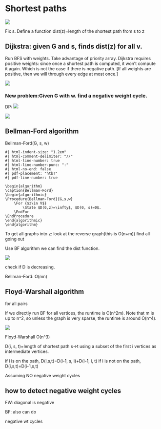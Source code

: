 # Shortest paths






![](assests/img/20250219170815.png)

Fix s. Define a function dist(z)=length of the shortest path from s to z

## Dijkstra: given G and s, finds dist(z) for all v.
Run BFS with weights. Take advantage of priority array. Dijkstra requires positive weights: since once a shortest path is computed, it won't compute it again. Which is not the case if there is negative path. [If all weights are positive, then we will through every edge at most once.]

![](assests/img/20250219171250.png)



### New problem:Given G with w. find a negative weight cycle.

DP: ![](assests/img/20250219171655.png)

![](assests/img/20250219171911.png)






## Bellman-Ford algorithm



Bellman-Ford(G, s, w)

``` pseudocode
#| html-indent-size: "1.2em"
#| html-comment-delimiter: "//"
#| html-line-number: true
#| html-line-number-punc: ":"
#| html-no-end: false
#| pdf-placement: "htb!"
#| pdf-line-number: true

\begin{algorithm}
\caption{Bellman-Ford}
\begin{algorithmic}
\Procedure{Bellman-Ford}{G,s,w}
    \For {$z\in V$}
        \State $D(0,z)=\infty$, $D(0, s)=0$.
    \EndFor
\EndProcedure
\end{algorithmic}
\end{algorithm}
```

To get all graphs into z: look at the reverse graph(this is O(n+m)) find all going out


Use BF algorithm we can find the dist function.


![](assests/img/20250219172915.png)

check if D is decreasing.


Bellman-Ford: O(mn)



## Floyd-Warshall algorithm

for all pairs

If we directly run BF for all vertices, the runtime is O(n^2m). Note that m is up to n^2, so unless the graph is very sparse, the runtime is around O(n^4).

![](assests/img/20250219173128.png)


Floyd-Warshall O(n^3)

D(i, s, t)=length of shortest path s->t using a subset of the first i vertices as intermediate vertices.

if i is on the path, D(i,s,t)=D(i-1, s, i)+D(i-1, i, t)
if i is not on the path, D(i,s,t)=D(i-1,s,t)


Assuming NO negative weight cycles




## how to detect negative weight cycles

FW: diagonal is negative

BF: also can do


negative wt cycles







